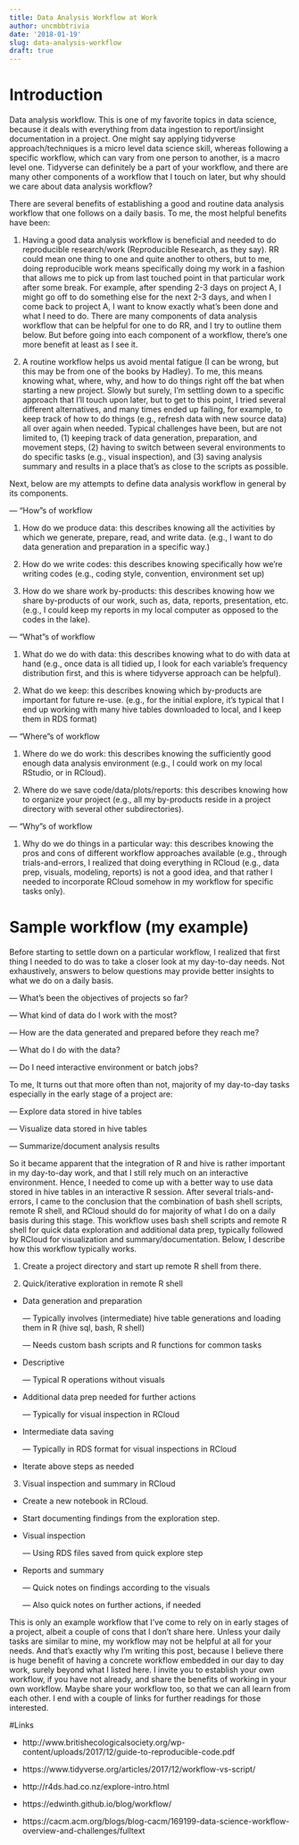 ```yaml
---
title: Data Analysis Workflow at Work
author: uncmbbtrivia
date: '2018-01-19'
slug: data-analysis-workflow
draft: true
---
```


# Introduction

Data analysis workflow. This is one of my favorite topics in data science, because it deals with everything from data ingestion to report/insight documentation in a project. One might say applying tidyverse approach/techniques is a micro level data science skill, whereas following a specific workflow, which can vary from one person to another, is a macro level one. Tidyverse can definitely be a part of your workflow, and there are many other components of a workflow that I touch on later, but why should we care about data analysis workflow?

There are several benefits of establishing a good and routine data analysis workflow that one follows on a daily basis. To me, the most helpful benefits have been: 

1. Having a good data analysis workflow is beneficial and needed to do reproducible research/work (Reproducible Research, as they say). RR could mean one thing to one and quite another to others, but to me, doing reproducible work means specifically doing my work in a fashion that allows me to pick up from last touched point in that particular work after some break. For example, after spending 2-3 days on project A, I might go off to do something else for the next 2-3 days, and when I come back to project A, I want to know exactly what's been done and what I need to do. There are many components of data analysis workflow that can be helpful for one to do RR, and I try to outline them below. But before going into each component of a workflow, there's one more benefit at least as I see it. 

2. A routine workflow helps us avoid mental fatigue (I can be wrong, but this may be from one of the books by Hadley). To me, this means knowing what, where, why, and how to do things right off the bat when starting a new project. Slowly but surely, I'm settling down to a specific approach that I'll touch upon later, but to get to this point, I tried several different alternatives, and many times ended up failing, for example, to keep track of how to do things (e.g., refresh data with new source data) all over again when needed. Typical challenges have been, but are not limited to, (1) keeping track of data generation, preparation, and movement steps, (2) having to switch between several environments to do specific tasks (e.g., visual inspection), and (3) saving analysis summary and results in a place that's as close to the scripts as possible. 

Next, below are my attempts to define data analysis workflow in general by its components. 

--- "How"s of workflow

1. How do we produce data: this describes knowing all the activities by which we generate, prepare, read, and write data. (e.g., I want to do data generation and preparation in a specific way.)

2. How do we write codes: this describes knowing specifically how we're writing codes (e.g., coding style, convention, environment set up)

3. How do we share work by-products: this describes knowing how we share by-products of our work, such as, data, reports, presentation, etc. (e.g., I could keep my reports in my local computer as opposed to the codes in the lake).

--- "What"s of workflow 

1. What do we do with data: this describes knowing what to do with data at hand (e.g., once data is all tidied up, I look for each variable's frequency distribution first, and this is where tidyverse approach can be helpful).

2. What do we keep: this describes knowing which by-products are important for future re-use. (e.g., for the initial explore, it's typical that I end up working with many hive tables downloaded to local, and I keep them in RDS format)

--- "Where"s of workflow

1. Where do we do work: this describes knowing the sufficiently good enough data analysis environment (e.g., I could work on my local RStudio, or in RCloud).

2. Where do we save code/data/plots/reports: this describes knowing how to organize your project (e.g., all my by-products reside in a project directory with several other subdirectories).

--- "Why"s of workflow

1. Why do we do things in a particular way: this describes knowing the pros and cons of different workflow approaches available (e.g., through trials-and-errors, I realized that doing everything in RCloud (e.g., data prep, visuals, modeling, reports) is not a good idea, and that rather I needed to incorporate RCloud somehow in my workflow for specific tasks only). 

# Sample workflow (my example)

Before starting to settle down on a particular workflow, I realized that first thing I needed to do was to take a closer look at my day-to-day needs. Not exhaustively, answers to below questions may provide better insights to what we do on a daily basis. 

--- What's been the objectives of projects so far?

--- What kind of data do I work with the most? 

--- How are the data generated and prepared before they reach me?

--- What do I do with the data? 

--- Do I need interactive environment or batch jobs? 

To me, It turns out that more often than not, majority of my day-to-day tasks especially in the early stage of a project are:

--- Explore data stored in hive tables 

--- Visualize data stored in hive tables

--- Summarize/document analysis results  

So it became apparent that the integration of R and hive is rather important in my day-to-day work, and that I still rely much on an interactive environment. Hence, I needed to come up with a better way to use data stored in hive tables in an interactive R session. After several trials-and-errors, I came to the conclusion that the combination of bash shell scripts, remote R shell, and RCloud should do for majority of what I do on a daily basis during this stage. This workflow uses bash shell scripts and remote R shell for quick data exploration and additional data prep, typically followed by RCloud for visualization and summary/documentation. Below, I describe how this workflow typically works. 

1. Create a project directory and start up remote R shell from there.

2. Quick/iterative exploration in remote R shell

  - Data generation and preparation

      --- Typically involves (intermediate) hive table generations and loading them in R (hive sql, bash, R shell)
      
      --- Needs custom bash scripts and R functions for common tasks

  - Descriptive

      --- Typical R operations without visuals

  - Additional data prep needed for further actions

      --- Typically for visual inspection in RCloud

  - Intermediate data saving

      --- Typically in RDS format for visual inspections in RCloud
  
  - Iterate above steps as needed

3. Visual inspection and summary in RCloud

  - Create a new notebook in RCloud.

  - Start documenting findings from the exploration step.

  - Visual inspection

    --- Using RDS files saved from quick explore step

  - Reports and summary
    
    --- Quick notes on findings according to the visuals
    
    --- Also quick notes on further actions, if needed

This is only an example workflow that I've come to rely on in early stages of a project, albeit a couple of cons that I don't share here. Unless your daily tasks are similar to mine, my workflow may not be helpful at all for your needs. And that's exactly why I'm writing this post, because I believe there is huge benefit of having a concrete workflow embedded in our day to day work, surely beyond what I listed here. I invite you to establish your own workflow, if you have not already, and share the benefits of working in your own workflow. Maybe share your workflow too, so that we can all learn from each other. I end with a couple of links for further readings for those interested. 

#Links

- http://www.britishecologicalsociety.org/wp-content/uploads/2017/12/guide-to-reproducible-code.pdf

- https://www.tidyverse.org/articles/2017/12/workflow-vs-script/

- http://r4ds.had.co.nz/explore-intro.html

- https://edwinth.github.io/blog/workflow/

- https://cacm.acm.org/blogs/blog-cacm/169199-data-science-workflow-overview-and-challenges/fulltext

